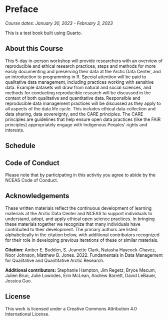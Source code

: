 # Preface {.unnumbered}

*Course dates: January 30, 2023 - February 3, 2023*

This is a test book built using Quarto.

## About this Course
This 5-day in-person workshop will provide researchers with an overview of reproducible and ethical research practices, steps and methods for more easily documenting and preserving their data at the Arctic Data Center, and an introduction to programming in R. Special attention will be paid to qualitative data management, including practices working with sensitive data. Example datasets will draw from natural and social sciences, and methods for conducting reproducible research will be discussed in the context of both qualitative and quantitative data. Responsible and reproducible data management practices will be discussed as they apply to all aspects of the data life cycle. This includes ethical data collection and data sharing, data sovereignty, and the CARE principles. The CARE principles are guidelines that help ensure open data practices (like the FAIR principles) appropriately engage with Indigenous Peoples’ rights and interests.

## Schedule

## Code of Conduct
Please note that by participating in this activity you agree to abide by the NCEAS Code of Conduct.

## Acknowledgements
These written materials reflect the continuous development of learning materials at the Arctic Data Center and NCEAS to support individuals to understand, adopt, and apply ethical open science practices. In bringing these materials together we recognize that many individuals have contributed to their development. The primary authors are listed alphabetically in the citation below, with additional contributors recognized for their role in developing previous iterations of these or similar materials.

**Citation:** Amber E. Budden, S. Jeanette Clark, Natasha Haycock-Chavez, Noor Johnson, Matthew B. Jones. 2022. Fundamentals in Data Management for Qualitative and Quantitative Arctic Research.

**Additional contributors:** Stephanie Hampton, Jim Regetz, Bryce Mecum, Julien Brun, Julie Lowndes, Erin McLean, Andrew Barrett, David LeBauer, Jessica Guo.

## License
This work is licensed under a Creative Commons Attribution 4.0 International License.
